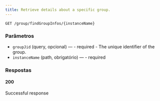 ```yaml
---
title: Retrieve details about a specific group.
---
```


```http
GET /group/findGroupInfos/{instanceName}
```



### Parâmetros

- `groupJid` (query, opcional) — - required - The unique identifier of the group.
- `instanceName` (path, obrigatório) — - required

### Respostas
#### 200
Successful response

